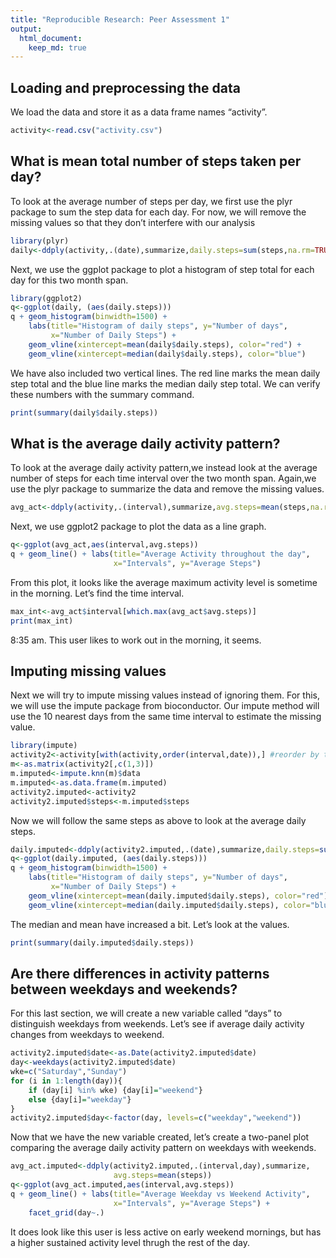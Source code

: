 ```yaml
---
title: "Reproducible Research: Peer Assessment 1"
output: 
  html_document:
    keep_md: true
---
```



## Loading and preprocessing the data

We load the data and store it as a data frame names "activity".

```r
activity<-read.csv("activity.csv")
```

## What is mean total number of steps taken per day?

To look at the average number of steps per day, we first use the plyr package to sum the step data for each day. For now, we will remove the missing values so that they don't interfere with our analysis

```r
library(plyr)
daily<-ddply(activity,.(date),summarize,daily.steps=sum(steps,na.rm=TRUE))
```

Next, we use the ggplot package to plot a histogram of step total for each day for this two month span.

``` r
library(ggplot2)
q<-ggplot(daily, (aes(daily.steps)))
q + geom_histogram(binwidth=1500) + 
    labs(title="Histogram of daily steps", y="Number of days", 
         x="Number of Daily Steps") + 
    geom_vline(xintercept=mean(daily$daily.steps), color="red") +
    geom_vline(xintercept=median(daily$daily.steps), color="blue")
```

We have also included two vertical lines. The red line marks the mean daily step total and the blue line marks the median daily step total. We can verify these numbers with the summary command.

``` r
print(summary(daily$daily.steps))
```

## What is the average daily activity pattern?

To look at the average daily activity pattern,we instead look at the average number of steps for each time interval over the two month span. Again,we use the plyr package to summarize the data and remove the missing values.

``` r
avg_act<-ddply(activity,.(interval),summarize,avg.steps=mean(steps,na.rm=TRUE))
```

Next, we use ggplot2 package to plot the data as a line graph.

``` r
q<-ggplot(avg_act,aes(interval,avg.steps)) 
q + geom_line() + labs(title="Average Activity throughout the day", 
                       x="Intervals", y="Average Steps") 
```

From this plot, it looks like the average maximum activity level is sometime in the morning. Let's find the time interval.

``` r
max_int<-avg_act$interval[which.max(avg_act$avg.steps)]
print(max_int)
```

8:35 am. This user likes to work out in the morning, it seems.

## Imputing missing values

Next we will try to impute missing values instead of ignoring them. For this, we will use the impute package from bioconductor. Our impute method will use the 10 nearest days from the same time interval to estimate the missing value.

``` r
library(impute)
activity2<-activity[with(activity,order(interval,date)),] #reorder by time interval
m<-as.matrix(activity2[,c(1,3)])
m.imputed<-impute.knn(m)$data
m.imputed<-as.data.frame(m.imputed)
activity2.imputed<-activity2
activity2.imputed$steps<-m.imputed$steps
```

Now we will follow the same steps as above to look at the average daily steps.

```r
daily.imputed<-ddply(activity2.imputed,.(date),summarize,daily.steps=sum(steps,na.rm=TRUE))
q<-ggplot(daily.imputed, (aes(daily.steps)))
q + geom_histogram(binwidth=1500) + 
    labs(title="Histogram of daily steps", y="Number of days", 
         x="Number of Daily Steps") + 
    geom_vline(xintercept=mean(daily.imputed$daily.steps), color="red") +
    geom_vline(xintercept=median(daily.imputed$daily.steps), color="blue")
```

The median and mean have increased a bit. Let's look at the values.

```r
print(summary(daily.imputed$daily.steps))
```

## Are there differences in activity patterns between weekdays and weekends?

For this last section, we will create a new variable called "days" to distinguish weekdays from weekends. Let's see if average daily activity changes from weekdays to weekend.

```r
activity2.imputed$date<-as.Date(activity2.imputed$date)
day<-weekdays(activity2.imputed$date)
wke=c("Saturday","Sunday")
for (i in 1:length(day)){
    if (day[i] %in% wke) {day[i]="weekend"}
    else {day[i]="weekday"}
}
activity2.imputed$day<-factor(day, levels=c("weekday","weekend"))
```

Now that we have the new variable created, let's create a two-panel plot comparing the average daily activity pattern on weekdays with weekends.

``` r
avg_act.imputed<-ddply(activity2.imputed,.(interval,day),summarize,
                       avg.steps=mean(steps))
q<-ggplot(avg_act.imputed,aes(interval,avg.steps)) 
q + geom_line() + labs(title="Average Weekday vs Weekend Activity", 
                       x="Intervals", y="Average Steps") +
    facet_grid(day~.)
```

It does look like this user is less active on early weekend mornings, but has a higher sustained activity level thrugh the rest of the day.